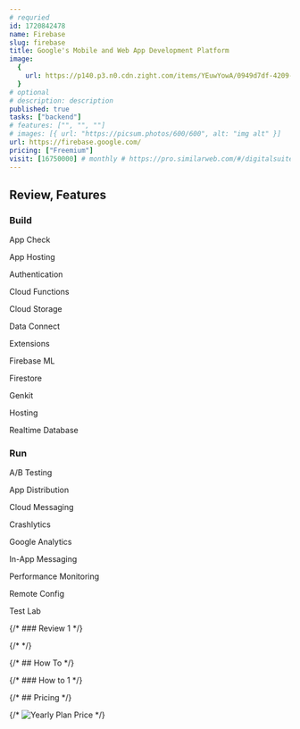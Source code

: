 ```yaml
---
# requried
id: 1720842478
name: Firebase
slug: firebase
title: Google's Mobile and Web App Development Platform
image:
  {
    url: https://p140.p3.n0.cdn.zight.com/items/YEuwYowA/0949d7df-4209-45eb-8abe-250e5130524f.jpg,
  }
# optional
# description: description
published: true
tasks: ["backend"]
# features: ["", "", ""]
# images: [{ url: "https://picsum.photos/600/600", alt: "img alt" }]
url: https://firebase.google.com/
pricing: ["Freemium"]
visit: [16750000] # monthly # https://pro.similarweb.com/#/digitalsuite/websiteanalysis/home
---
```


## Review, Features

### Build

App Check

App Hosting

Authentication

Cloud Functions

Cloud Storage

Data Connect

Extensions

Firebase ML

Firestore

Genkit

Hosting

Realtime Database

### Run

A/B Testing

App Distribution

Cloud Messaging

Crashlytics

Google Analytics

In-App Messaging

Performance Monitoring

Remote Config

Test Lab

{/* ### Review 1 */}

{/* <DetailYoutube videoId="" startTime={0} /> */}

{/* ## How To */}

{/* ### How to 1 */}

{/* ## Pricing */}

{/* <Img src="" alt="Yearly Plan Price" /> */}
